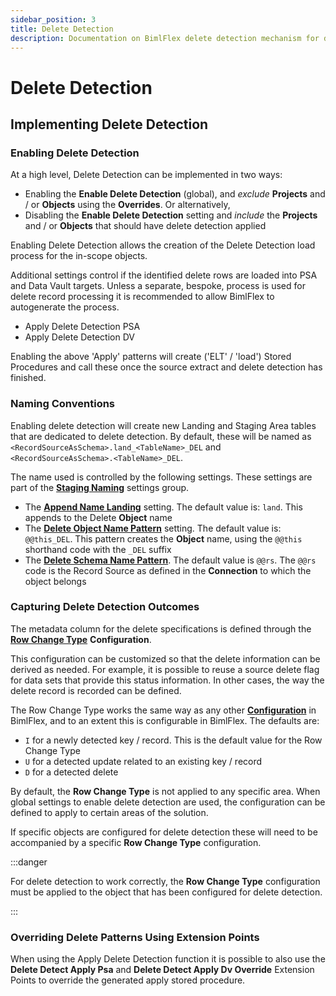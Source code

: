 ---
sidebar_position: 3
title: Delete Detection
description: Documentation on BimlFlex delete detection mechanism for detection of hard deleted keys from a source system
---
<head>
  <meta name="varigenceProduct" content="BimlFlex"></meta>
  <meta name="varigenceArticleType" content="Conceptual"></meta>
</head>



# Delete Detection

<InclHeaderDeleteDetection />

## Implementing Delete Detection

### Enabling Delete Detection

At a high level, Delete Detection can be implemented in two ways:

* Enabling the **Enable Delete Detection** (global), and *exclude* **Projects** and / or **Objects** using the **Overrides**. Or alternatively,
* Disabling the **Enable Delete Detection** setting and *include* the **Projects** and / or **Objects** that should have delete detection applied

Enabling Delete Detection allows the creation of the Delete Detection load process for the in-scope objects.

Additional settings control if the identified delete rows are loaded into PSA and Data Vault targets. Unless a separate, bespoke, process is used for delete record processing it is recommended to allow BimlFlex to autogenerate the process.

* Apply Delete Detection PSA
* Apply Delete Detection DV

Enabling the above 'Apply' patterns will create ('ELT' / 'load') Stored Procedures and call these once the source extract and delete detection has finished.

### Naming Conventions

Enabling delete detection will create new Landing and Staging Area tables that are dedicated to delete detection. By default, these will be named as `<RecordSourceAsSchema>.land_<TableName>_DEL` and `<RecordSourceAsSchema>.<TableName>_DEL`.

The name used is controlled by the following settings. These settings are part of the [**Staging Naming**](../reference-documentation/reference-documentation-settings-index#staging-naming) settings group.

* The [**Append Name Landing**](../reference-documentation/settings/AppendNameLanding) setting.  The default value is: `land`.  This appends to the Delete **Object** name
* The [**Delete Object Name Pattern**](../reference-documentation/settings/DeleteObjectNamePattern) setting.  The default value is: `@@this_DEL`.  This pattern creates the **Object** name, using the `@@this` shorthand code with the `_DEL` suffix
* The [**Delete Schema Name Pattern**](../reference-documentation/settings/DeleteSchemaNamePattern).  The default value is `@@rs`.  The `@@rs` code is the Record Source as defined in the **Connection** to which the object belongs

### Capturing Delete Detection Outcomes

The metadata column for the delete specifications is defined through the [**Row Change Type**](../reference-documentation/metadata-configurations#rowchangetype) **Configuration**.

This configuration can be customized so that the delete information can be derived as needed. For example, it is possible to reuse a source delete flag for data sets that provide this status information. In other cases, the way the delete record is recorded can be defined.

The Row Change Type works the same way as any other [**Configuration**](../metadata-editors/configuration-editor) in BimlFlex, and to an extent this is configurable in BimlFlex. The defaults are:

* `I` for a newly detected key / record. This is the default value for the Row Change Type
* `U` for a detected update related to an existing key / record
* `D` for a detected delete

By default, the **Row Change Type** is not applied to any specific area. When global settings to enable delete detection are used, the configuration can be defined to apply to certain areas of the solution.

If specific objects are configured for delete detection these will need to be accompanied by a specific **Row Change Type** configuration.



:::danger

For delete detection to work correctly, the **Row Change Type** configuration must be applied to the object that has been configured for delete detection.

:::


### Overriding Delete Patterns Using Extension Points

When using the Apply Delete Detection function it is possible to also use the **Delete Detect Apply Psa** and **Delete Detect Apply Dv Override** Extension Points to override the generated apply stored procedure.
